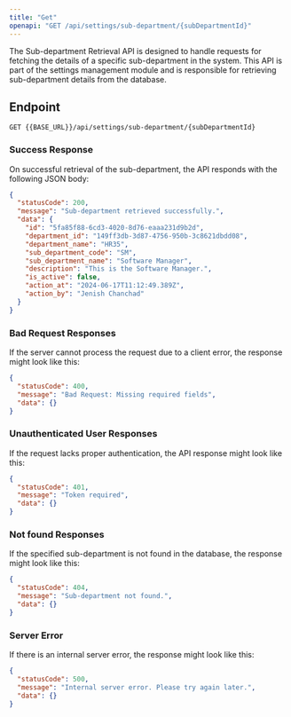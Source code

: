 ---
title: "Get"
openapi: "GET /api/settings/sub-department/{subDepartmentId}"
---

The Sub-department Retrieval API is designed to handle requests for fetching the details of a specific sub-department in the system. This API is part of the settings management module and is responsible for retrieving sub-department details from the database.

## Endpoint

`GET {{BASE_URL}}/api/settings/sub-department/{subDepartmentId}`

### Success Response

On successful retrieval of the sub-department, the API responds with the following JSON body:

```json
{
  "statusCode": 200,
  "message": "Sub-department retrieved successfully.",
  "data": {
    "id": "5fa85f88-6cd3-4020-8d76-eaaa231d9b2d",
    "department_id": "149ff3db-3d87-4756-950b-3c8621dbdd08",
    "department_name": "HR35",
    "sub_department_code": "SM",
    "sub_department_name": "Software Manager",
    "description": "This is the Software Manager.",
    "is_active": false,
    "action_at": "2024-06-17T11:12:49.389Z",
    "action_by": "Jenish Chanchad"
  }
}
```

### Bad Request Responses

If the server cannot process the request due to a client error, the response might look like this:

```json
{
  "statusCode": 400,
  "message": "Bad Request: Missing required fields",
  "data": {}
}
```

### Unauthenticated User Responses

If the request lacks proper authentication, the API response might look like this:

```json
{
  "statusCode": 401,
  "message": "Token required",
  "data": {}
}
```

### Not found Responses

If the specified sub-department is not found in the database, the response might look like this:

```json
{
  "statusCode": 404,
  "message": "Sub-department not found.",
  "data": {}
}
```

### Server Error

If there is an internal server error, the response might look like this:

```json
{
  "statusCode": 500,
  "message": "Internal server error. Please try again later.",
  "data": {}
}
```

